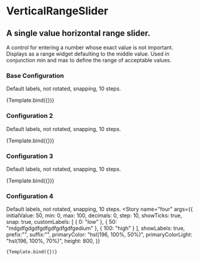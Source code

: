 
<Meta
  title="components/VerticalRangeSlider" 
  component={VerticalRangeSlider} 
/>



# VerticalRangeSlider

## A single value horizontal range slider.
A control for entering a number whose exact value is not important. Displays as
a range widget defaulting to the middle value. Used in conjunction min and max
to define the range of acceptable values.

<div className="previews">

<!-- Base Configuration Wrapper -->
<div> 

  ### Base Configuration
  Default labels, not rotated, snapping, 10 steps.
  
  <Canvas withToolbar>
  <Story 
    name="base"
    args={{
      initialValue: 50,
      min: 0,
      max: 100,
      decimals: 0,
      step: 10,
      showTicks: true,
        snap: true,
      customLabels: [
        { 0: "low" },
        { 50: "mdgdfgdgdfgdfgdfgdfgdfgedium" },
        { 100: "high" }
      ],
      showLabels: true,
      prefix:"",
      suffix:"",
      primaryColor: "hsl(196, 100%, 50%)",
      primaryColorLight: "hsl(196, 100%, 70%)",
      height: 800,
    }}
  >
    {Template.bind({})}
  </Story>
</Canvas>

</div>

<!-- Configuration 2 Wrapper -->
<div> 

  ### Configuration 2
  Default labels, not rotated, snapping, 10 steps.
  
  <Canvas withToolbar>
  <Story 
    name="two"
    args={{
      initialValue: 50,
      min: 0,
      max: 100,
      decimals: 0,
      step: 10,
      showTicks: true,
        snap: true,
      customLabels: [
        { 0: "low" },
        { 50: "mdgdfgdgdfgdfgdfgdfgdfgedium" },
        { 100: "high" }
      ],
      showLabels: true,
      prefix:"",
      suffix:"",
      primaryColor: "hsl(196, 100%, 50%)",
      primaryColorLight: "hsl(196, 100%, 70%)",
      height: 800,
    }}
  >
    {Template.bind({})}
  </Story>
</Canvas>

</div>

<!-- Configuration 3 Wrapper -->
<div>

  ### Configuration 3
  <p className="description">Default labels, not rotated, snapping, 10 steps.</p>

  <Canvas withToolbar>
  <Story 
    name="three"
    args={{
      initialValue: 50,
      min: 0,
      max: 100,
      decimals: 0,
      step: 5,
      showTicks: true,
      snap: true,
      customLabels: [
      { 0: "lfgdfdw" },
      { 50: "mehfium" },
      { 100: "hgfddgdfdfgdfgh"}
      ],
      showLabels: true,
      prefix: "",
      suffix: "",
      primaryColor: "hsl(196, 100%, 48%)",
      primaryColorLight: "hsl(196, 100%, 70%)",
      rotateLabel: false,
      height: 800
    }}
  >
    {Template.bind({})}
  </Story>
</Canvas>

</div>

<!-- Configuration 4 Wrapper -->
<div>

  ### Configuration 4
  Default labels, not rotated, snapping, 10 steps.
  <Canvas withToolbar>
  <Story 
    name="four"
    args={{
      initialValue: 50,
      min: 0,
      max: 100,
      decimals: 0,
      step: 10,
      showTicks: true,
        snap: true,
      customLabels: [
        { 0: "low" },
        { 50: "mdgdfgdgdfgdfgdfgdfgdfgedium" },
        { 100: "high" }
      ],
      showLabels: true,
      prefix:"",
      suffix:"",
      primaryColor: "hsl(196, 100%, 50%)",
      primaryColorLight: "hsl(196, 100%, 70%)",
      height: 800,
    }}
  >
    {Template.bind({})}
  </Story>
</Canvas>


</div>

</div>
<ArgsTable of={VerticalRangeSlider} />

